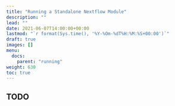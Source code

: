 ```yaml
---
title: "Running a Standalone Nextflow Module"
description: ""
lead: ""
date: 2021-06-07T14:00:00+00:00
lastmod: "`r format(Sys.time(), '%Y-%Om-%dT%H:%M:%S+00:00')`"
draft: true
images: []
menu:
  docs:
    parent: "running"
weight: 630
toc: true
---
```


## TODO